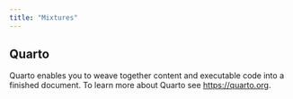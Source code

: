 ```yaml
---
title: "Mixtures"
---
```


## Quarto

Quarto enables you to weave together content and executable code into a finished document. To learn more about Quarto see <https://quarto.org>.
